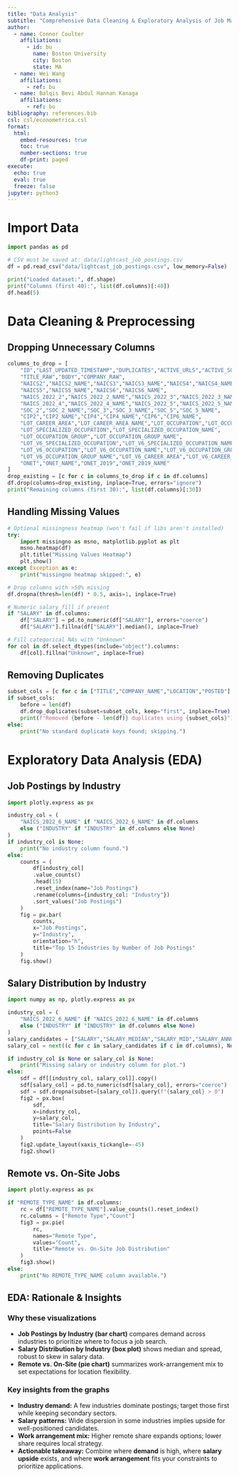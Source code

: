 ```yaml
---
title: "Data Analysis"
subtitle: "Comprehensive Data Cleaning & Exploratory Analysis of Job Market Trends"
author:
  - name: Connor Coulter
    affiliations:
      - id: bu
        name: Boston University
        city: Boston
        state: MA
  - name: Wei Wang
    affiliations:
      - ref: bu
  - name: Balqis Bevi Abdul Hannan Kanaga
    affiliations:
      - ref: bu
bibliography: references.bib
csl: csl/econometrica.csl
format: 
  html:
    embed-resources: true
    toc: true
    number-sections: true
    df-print: paged
execute:
  echo: true
  eval: true
  freeze: false
jupyter: python3
---
```


# Import Data

```python
import pandas as pd

# CSV must be saved at: data/lightcast_job_postings.csv
df = pd.read_csv("data/lightcast_job_postings.csv", low_memory=False)

print("Loaded dataset:", df.shape)
print("Columns (first 40):", list(df.columns)[:40])
df.head(5)
```

# Data Cleaning & Preprocessing

## Dropping Unnecessary Columns
```python
columns_to_drop = [
    "ID","LAST_UPDATED_TIMESTAMP","DUPLICATES","ACTIVE_URLS","ACTIVE_SOURCES_INFO",
    "TITLE_RAW","BODY","COMPANY_RAW",
    "NAICS2","NAICS2_NAME","NAICS3","NAICS3_NAME","NAICS4","NAICS4_NAME",
    "NAICS5","NAICS5_NAME","NAICS6","NAICS6_NAME",
    "NAICS_2022_2","NAICS_2022_2_NAME","NAICS_2022_3","NAICS_2022_3_NAME",
    "NAICS_2022_4","NAICS_2022_4_NAME","NAICS_2022_5","NAICS_2022_5_NAME",
    "SOC_2","SOC_2_NAME","SOC_3","SOC_3_NAME","SOC_5","SOC_5_NAME",
    "CIP2","CIP2_NAME","CIP4","CIP4_NAME","CIP6","CIP6_NAME",
    "LOT_CAREER_AREA","LOT_CAREER_AREA_NAME","LOT_OCCUPATION","LOT_OCCUPATION_NAME",
    "LOT_SPECIALIZED_OCCUPATION","LOT_SPECIALIZED_OCCUPATION_NAME",
    "LOT_OCCUPATION_GROUP","LOT_OCCUPATION_GROUP_NAME",
    "LOT_V6_SPECIALIZED_OCCUPATION","LOT_V6_SPECIALIZED_OCCUPATION_NAME",
    "LOT_V6_OCCUPATION","LOT_V6_OCCUPATION_NAME","LOT_V6_OCCUPATION_GROUP",
    "LOT_V6_OCCUPATION_GROUP_NAME","LOT_V6_CAREER_AREA","LOT_V6_CAREER_AREA_NAME",
    "ONET","ONET_NAME","ONET_2019","ONET_2019_NAME"
]
drop_existing = [c for c in columns_to_drop if c in df.columns]
df.drop(columns=drop_existing, inplace=True, errors="ignore")
print("Remaining columns (first 30):", list(df.columns)[:30])
```

## Handling Missing Values
```python
# Optional missingness heatmap (won't fail if libs aren't installed)
try:
    import missingno as msno, matplotlib.pyplot as plt
    msno.heatmap(df)
    plt.title("Missing Values Heatmap")
    plt.show()
except Exception as e:
    print("missingno heatmap skipped:", e)

# Drop columns with >50% missing
df.dropna(thresh=len(df) * 0.5, axis=1, inplace=True)

# Numeric salary fill if present
if "SALARY" in df.columns:
    df["SALARY"] = pd.to_numeric(df["SALARY"], errors="coerce")
    df["SALARY"].fillna(df["SALARY"].median(), inplace=True)

# Fill categorical NAs with "Unknown"
for col in df.select_dtypes(include="object").columns:
    df[col].fillna("Unknown", inplace=True)
```

## Removing Duplicates
```python
subset_cols = [c for c in ["TITLE","COMPANY_NAME","LOCATION","POSTED"] if c in df.columns]
if subset_cols:
    before = len(df)
    df.drop_duplicates(subset=subset_cols, keep="first", inplace=True)
    print(f"Removed {before - len(df)} duplicates using {subset_cols}")
else:
    print("No standard duplicate keys found; skipping.")
```

# Exploratory Data Analysis (EDA)

## Job Postings by Industry
```python
import plotly.express as px

industry_col = (
    "NAICS_2022_6_NAME" if "NAICS_2022_6_NAME" in df.columns
    else ("INDUSTRY" if "INDUSTRY" in df.columns else None)
)
if industry_col is None:
    print("No industry column found.")
else:
    counts = (
        df[industry_col]
        .value_counts()
        .head(15)
        .reset_index(name="Job Postings")
        .rename(columns={industry_col: "Industry"})
        .sort_values("Job Postings")
    )
    fig = px.bar(
        counts,
        x="Job Postings",
        y="Industry",
        orientation="h",
        title="Top 15 Industries by Number of Job Postings"
    )
    fig.show()
```

## Salary Distribution by Industry
```python
import numpy as np, plotly.express as px

industry_col = (
    "NAICS_2022_6_NAME" if "NAICS_2022_6_NAME" in df.columns
    else ("INDUSTRY" if "INDUSTRY" in df.columns else None)
)
salary_candidates = ["SALARY","SALARY_MEDIAN","SALARY_MID","SALARY_ANNUAL","PAY_RATE"]
salary_col = next((c for c in salary_candidates if c in df.columns), None)

if industry_col is None or salary_col is None:
    print("Missing salary or industry column for plot.")
else:
    sdf = df[[industry_col, salary_col]].copy()
    sdf[salary_col] = pd.to_numeric(sdf[salary_col], errors="coerce")
    sdf = sdf.dropna(subset=[salary_col]).query(f"{salary_col} > 0")
    fig2 = px.box(
        sdf,
        x=industry_col,
        y=salary_col,
        title="Salary Distribution by Industry",
        points=False
    )
    fig2.update_layout(xaxis_tickangle=-45)
    fig2.show()
```

## Remote vs. On-Site Jobs
```python
import plotly.express as px

if "REMOTE_TYPE_NAME" in df.columns:
    rc = df["REMOTE_TYPE_NAME"].value_counts().reset_index()
    rc.columns = ["Remote Type","Count"]
    fig3 = px.pie(
        rc,
        names="Remote Type",
        values="Count",
        title="Remote vs. On-Site Job Distribution"
    )
    fig3.show()
else:
    print("No REMOTE_TYPE_NAME column available.")
```

## EDA: Rationale & Insights

### Why these visualizations
- **Job Postings by Industry (bar chart)** compares demand across industries to prioritize where to focus a job search.
- **Salary Distribution by Industry (box plot)** shows median and spread, robust to skew in salary data.
- **Remote vs. On-Site (pie chart)** summarizes work-arrangement mix to set expectations for location flexibility.

### Key insights from the graphs
- **Industry demand:** A few industries dominate postings; target those first while keeping secondary sectors.
- **Salary patterns:** Wide dispersion in some industries implies upside for well-positioned candidates.
- **Work arrangement mix:** Higher remote share expands options; lower share requires local strategy.
- **Actionable takeaway:** Combine where **demand** is high, where **salary upside** exists, and where **work arrangement** fits your constraints to prioritize applications.
